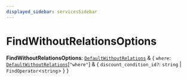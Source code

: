 ```yaml
---
displayed_sidebar: servicesSidebar
---
```



# FindWithoutRelationsOptions

 **FindWithoutRelationsOptions**: [`DefaultWithoutRelations`](DefaultWithoutRelations.mdx) & { `where`: [`DefaultWithoutRelations`](DefaultWithoutRelations.mdx)[``"where"``] & { `discount_condition_id?`: `string` \| `FindOperator`<`string`\>  }  }
